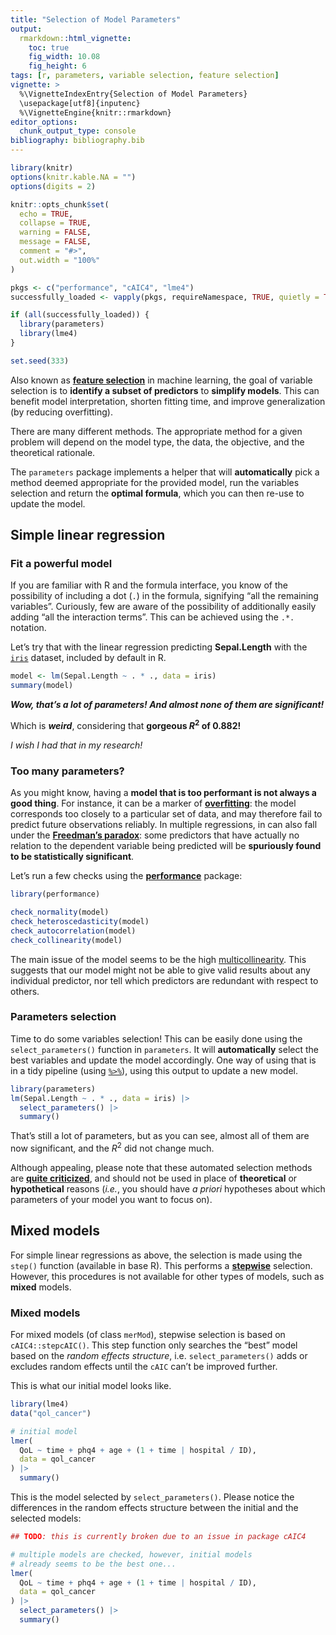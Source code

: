 ```yaml
---
title: "Selection of Model Parameters"
output: 
  rmarkdown::html_vignette:
    toc: true
    fig_width: 10.08
    fig_height: 6
tags: [r, parameters, variable selection, feature selection]
vignette: >
  %\VignetteIndexEntry{Selection of Model Parameters}
  \usepackage[utf8]{inputenc}
  %\VignetteEngine{knitr::rmarkdown}
editor_options: 
  chunk_output_type: console
bibliography: bibliography.bib
---
```


```r
library(knitr)
options(knitr.kable.NA = "")
options(digits = 2)

knitr::opts_chunk$set(
  echo = TRUE,
  collapse = TRUE,
  warning = FALSE,
  message = FALSE,
  comment = "#>",
  out.width = "100%"
)

pkgs <- c("performance", "cAIC4", "lme4")
successfully_loaded <- vapply(pkgs, requireNamespace, TRUE, quietly = TRUE)

if (all(successfully_loaded)) {
  library(parameters)
  library(lme4)
}

set.seed(333)
```

Also known as [**feature selection**](https://en.wikipedia.org/wiki/Feature_selection) in machine
learning, the goal of variable selection is to **identify a subset of predictors** to **simplify models**. This can benefit model interpretation,
shorten fitting time, and improve generalization (by reducing overfitting).

There are many different methods. The appropriate method for a given problem
will depend on the model type, the data, the objective, and the theoretical
rationale.

The `parameters` package implements a helper that will **automatically** pick a
method deemed appropriate for the provided model, run the variables selection
and return the **optimal formula**, which you can then re-use to update the
model.

## Simple linear regression

### Fit a powerful model

If you are familiar with R and the formula interface, you know of the
possibility of including a dot (`.`) in the formula, signifying "all the
remaining variables". Curiously, few are aware of the possibility of
additionally easily adding "all the interaction terms". This can be achieved
using the `.*.` notation.

Let's try that with the linear regression predicting **Sepal.Length** with the
[`iris`](https://en.wikipedia.org/wiki/Iris_flower_data_set) dataset, included
by default in R.

```r
model <- lm(Sepal.Length ~ . * ., data = iris)
summary(model)
```

***Wow, that's a lot of parameters! And almost none of them are significant!***

Which is ***weird***, considering that **gorgeous $R^2$ of 0.882!** 

*I wish I had that in my research!*

### Too many parameters?

As you might know, having a **model that is too performant is not always a good
thing**. For instance, it can be a marker of
[**overfitting**](https://en.wikipedia.org/wiki/Overfitting): the model
corresponds too closely to a particular set of data, and may therefore fail to
predict future observations reliably. In multiple regressions, in can also fall
under the [**Freedman's paradox**](https://en.wikipedia.org/wiki/Freedman%27s_paradox): some predictors
that have actually no relation to the dependent variable being predicted will be
**spuriously found to be statistically significant**.

Let's run a few checks using the
[**performance**](https://github.com/easystats/performance) package:

```r
library(performance)

check_normality(model)
check_heteroscedasticity(model)
check_autocorrelation(model)
check_collinearity(model)
```

The main issue of the model seems to be the high
[multicollinearity](https://en.wikipedia.org/wiki/Multicollinearity). This
suggests that our model might not be able to give valid results about any
individual predictor, nor tell which predictors are redundant with respect to
others.

### Parameters selection

Time to do some variables selection! This can be easily done using the
`select_parameters()` function in `parameters`. It will **automatically** select
the best variables and update the model accordingly. One way of using that is in
a tidy pipeline (using [`%>%`](https://cran.r-project.org/package=magrittr/)),
using this output to update a new model.

```r
library(parameters)
lm(Sepal.Length ~ . * ., data = iris) |>
  select_parameters() |>
  summary()
```

That's still a lot of parameters, but as you can see, almost all of them are
now significant, and the $R^2$ did not change much.

Although appealing, please note that these automated selection methods are
[**quite criticized**](https://www.lexjansen.com/nesug/nesug09/sa/SA01.pdf),
and should not be used in place of **theoretical** or **hypothetical** reasons
(*i.e.*, you should have *a priori* hypotheses about which parameters of your
model you want to focus on).

## Mixed models

For simple linear regressions as above, the selection is made using the `step()`
function (available in base R). This performs a
[**stepwise**](https://en.wikipedia.org/wiki/Stepwise_regression) selection.
However, this procedures is not available for other types of models, such as
**mixed** models.

### Mixed models

For mixed models (of class `merMod`), stepwise selection is based on
`cAIC4::stepcAIC()`. This step function only searches the "best" model based on
the _random effects structure_, i.e. `select_parameters()` adds or excludes
random effects until the `cAIC` can't be improved further.

This is what our initial model looks like.

```r
library(lme4)
data("qol_cancer")

# initial model
lmer(
  QoL ~ time + phq4 + age + (1 + time | hospital / ID),
  data = qol_cancer
) |>
  summary()
```

This is the model selected by `select_parameters()`. Please notice the
differences in the random effects structure between the initial and the selected
models:

```r
## TODO: this is currently broken due to an issue in package cAIC4

# multiple models are checked, however, initial models
# already seems to be the best one...
lmer(
  QoL ~ time + phq4 + age + (1 + time | hospital / ID),
  data = qol_cancer
) |>
  select_parameters() |>
  summary()
```
